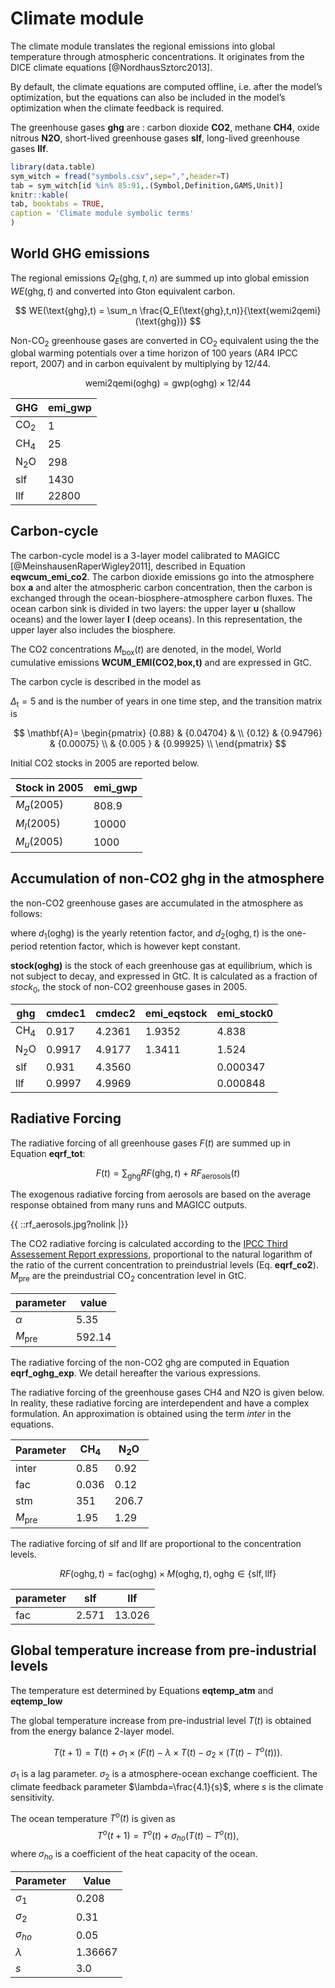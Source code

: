# Climate module

The climate module translates the regional emissions into global 
temperature through atmospheric concentrations.
It originates from the DICE climate equations [@NordhausSztorc2013].

By default, the climate equations are computed offline, i.e. after the model's optimization,
but the equations can also be included in the model's optimization
when the climate feedback is required.

The greenhouse gases **ghg** are : carbon dioxide **CO2**, methane **CH4**, 
oxide nitrous **N2O**, short-lived greenhouse gases **slf**, 
long-lived greenhouse gases **llf**.

```r
library(data.table)
sym_witch = fread("symbols.csv",sep=",",header=T)
tab = sym_witch[id %in% 85:91,.(Symbol,Definition,GAMS,Unit)]
knitr::kable(
tab, booktabs = TRUE,
caption = 'Climate module symbolic terms'
)
```


## World GHG emissions

The regional emissions $Q_E(\text{ghg},t,n)$ are summed up into global emission $WE(\text{ghg},t)$ and converted into Gton equivalent carbon.

$$
	WE(\text{ghg},t) = \sum_n \frac{Q_E(\text{ghg},t,n)}{\text{wemi2qemi}(\text{ghg})}
$$

Non-CO~2~ greenhouse gases are converted in CO~2~ equivalent using the 
the global warming potentials over a time horizon of 100 years (AR4 IPCC report, 2007)
and in carbon equivalent by multiplying by 12/44.

$$
	\text{wemi2qemi}(\text{oghg}) = \text{gwp}(\text{oghg}) \times 12 / 44
$$

 | GHG   | emi_gwp | 
 | ---   | ------- | 
 | CO~2~ | 1       | 
 | CH~4~ | 25      | 
 | N~2~O | 298     | 
 | slf   | 1430    | 
 | llf   | 22800   | 

## Carbon-cycle

The carbon-cycle model is a 3-layer model calibrated to MAGICC [@MeinshausenRaperWigley2011], described in Equation **eqwcum_emi_co2**.
The carbon dioxide emissions go into the atmosphere box **a** and alter
the atmospheric carbon concentration, then the carbon is exchanged
through the ocean-biosphere-atmosphere carbon fluxes.
The ocean carbon sink is divided in
two layers: the upper layer **u** (shallow oceans)
and the lower layer **l** (deep oceans).
In this representation, the upper layer also includes the biosphere.

The CO2 concentrations $M_{\text{box}}(t)$ are denoted, in the model, World cumulative emissions **WCUM_EMI(CO2,box,t)** and are expressed in GtC.

The carbon cycle is described in the model as 

\begin{align*}
   M_a(t+1) & =  \mathbf{A}_{a,a} \times M_a(t) + \mathbf{A}_{u,a} \times M_u(t) + \Delta_{\text{t}} \times WE(\text{CO}_2,t)\\
   M_u(t+1) & =  \mathbf{A}_{a,u} \times M_a(t) + \mathbf{A}_{u,u} \times M_u(t) + \mathbf{A}_{l,u} \times M_l(t)\\
   M_l(t+1) & =  \mathbf{A}_{u,l} \times M_u(t) + \mathbf{A}_{u,l} \times M_l(t)\\
\end{align*}

$\Delta_{\text{t}}=5$ and is the number of years in one time step, and
the transition matrix is

$$
   \mathbf{A}=
   \begin{pmatrix}
   {0.88} & {0.04704} &            \\
   {0.12} & {0.94796} & {0.00075} \\
              & {0.005  } & {0.99925} \\
   \end{pmatrix}
$$

Initial CO2 stocks in 2005 are reported below.

 | Stock in 2005  | emi_gwp | 
 | ---            | ------- | 
 | $M_a(2005)$    | 808.9   | 
 | $M_l(2005)$    | 10000   | 
 | $M_u(2005)$    | 1000    | 


## Accumulation of non-CO2 ghg in the atmosphere


the non-CO2 greenhouse gases are accumulated in the atmosphere as follows:

\begin{align*}
   M(\text{oghg},\text{atm},t+1) =& d_1(\text{oghg})^{\Delta_t}\times M(\text{oghg},\text{atm},t) +\\
   &d_2(\text{oghg},t)\times \frac{1}{2}\left(E(\text{oghg},t)+E(\text{oghg},t+1)\right)+\\
   &(1-d_1(\text{oghg})^{\Delta_t})\times \overline{\text{stock}}(\text{oghg})
\end{align*}
where $d_1(\text{oghg})$ is the yearly retention factor, and $d_2(\text{oghg},t)$ is the one-period retention factor, which is however kept constant.

**stock(oghg)** is the stock of each greenhouse gas at equilibrium, which is not subject to decay, and expressed in GtC. It is calculated as a fraction of $stock_0$, the stock of non-CO2 greenhouse gases in 2005.

 | ghg    | cmdec1 | cmdec2 | emi_eqstock | emi_stock0 | 
 | ---    | ------ | ------ | ----------- | ---------- | 
 | CH$_4$ | 0.917  | 4.2361 | 1.9352      | 4.838      | 
 | N$_2$O | 0.9917 | 4.9177 | 1.3411      | 1.524      | 
 | slf    | 0.931  | 4.3560 |             | 0.000347   | 
 | llf    | 0.9997 | 4.9969 |             | 0.000848   | 

## Radiative Forcing

The radiative forcing of all greenhouse gases $F(t)$ are summed up in Equation **eqrf_tot**:

$$
   F(t) = \sum_{\text{ghg}} RF(\text{ghg},t) + RF_{\text{aerosols}}(t)
$$

The exogenous radiative forcing from aerosols are based on the average response obtained from many runs and MAGICC outputs.

{{ ::rf_aerosols.jpg?nolink |}}

The CO2 radiative forcing is calculated according to the  [IPCC Third Assessement Report expressions](http://www.ipcc.ch/ipccreports/tar/wg1/222.htm#635),
proportional to the natural logarithm of the ratio of the current concentration
to preindustrial levels (Eq. **eqrf_co2**). $M_{\text{pre}}$ are the preindustrial CO$_2$ concentration level in GtC.

\begin{align*}
   RF(\text{CO}_2,t) = \alpha \times \left(\ln(M(\text{CO}_2,\text{atm},t))-\ln(M_{\text{pre}})\right)
\end{align*}

 | parameter        | value  | 
 | ---------        | -----  | 
 | $\alpha$         | 5.35   | 
 | $M_{\text{pre}}$ | 592.14 | 

The radiative forcing of the non-CO2 ghg are computed in Equation **eqrf_oghg_exp**. We detail hereafter the various expressions.

The radiative forcing of the greenhouse gases CH4 and N2O is given below.
In reality, these radiative forcing are interdependent and have a complex
formulation. An approximation is obtained using the term *inter* in the equations.

\begin{align*}
   RF(\text{oghg},t) =& \text{inter} \times \text{fac} \times 
   \left(
   \sqrt{\text{stm}\times M(\text{oghg},t)} - 
   \sqrt{\text{stm}\times M_{\text{pre}}(\text{oghg})}
   \right),\\
   &\text{oghg}\in \{\text{CH}_4,\text{N}_2\text{O}\}
\end{align*}


 | Parameter        | CH$_4$ | N$_2$O | 
 | ---------        | ------ | ------ | 
 | inter            | 0.85   | 0.92   | 
 | fac              | 0.036  | 0.12   | 
 | stm              | 351    | 206.7  | 
 | $M_{\text{pre}}$ | 1.95   | 1.29   | 

The radiative forcing of slf and llf are proportional to the concentration levels. 

$$
   RF(\text{oghg},t) = \text{fac}(\text{oghg}) \times M(\text{oghg},t), \text{oghg}\in \{\text{slf},\text{llf}\}
$$

 | parameter | slf   | llf    | 
 | --------- | ---   | ---    | 
 | fac       | 2.571 | 13.026 | 


## Global temperature increase from pre-industrial levels

The temperature est determined by Equations **eqtemp_atm** and **eqtemp_low**

The global temperature increase from pre-industrial level $T(t)$
is obtained from the energy balance 2-layer model.

$$
   T(t+1)= T(t) +
   \sigma_1 \times \left(F(t) -
   \lambda \times T(t)-
   \sigma_2 \times \left(T(t)-T^{o}(t)\right)\right).
$$

$\sigma_1$ is a lag parameter. 
$\sigma_2$ is a atmosphere-ocean exchange coefficient.
The climate feedback parameter $\lambda=\frac{4.1}{s}$,
where $s$ is the climate sensitivity.

The ocean temperature $T^{o}(t)$ is given as
$$
   T^{o}(t+1) = T^{o}(t) + \sigma_{ho} \left(T(t) - T^{o}(t)\right),
$$
where $\sigma_{ho}$ is a coefficient of the heat capacity of the ocean. 

 | Parameter     | Value   | 
 | ---------     | -----   | 
 | $\sigma_1$    | 0.208   | 
 | $\sigma_2$    | 0.31    | 
 | $\sigma_{ho}$ | 0.05    | 
 | $\lambda$     | 1.36667 | 
 | $s$           | 3.0     | 

